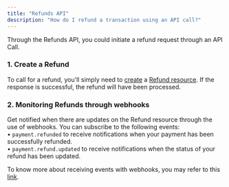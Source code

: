 ```yaml
---
title: "Refunds API"
description: "How do I refund a transaction using an API call?"
---
```


Through the Refunds API, you could initiate a refund request through an API Call. 

### 1\. Create a Refund

To call for a refund, you'll simply need to [create](/reference/create-a-refund) a [Refund resource](/reference/refund-resource). If the response is successful, the refund will have been processed.

### 2\. Monitoring Refunds through webhooks

Get notified when there are updates on the Refund resource through the use of webhooks. You can subscribe to the following events:  
• `payment.refunded` to receive notifications when your payment has been successfully refunded.  
• `payment.refund.updated` to receive notifications when the status of your refund has been updated.

To know more about receiving events with webhooks, you may refer to this [link](/docs/webhooks).